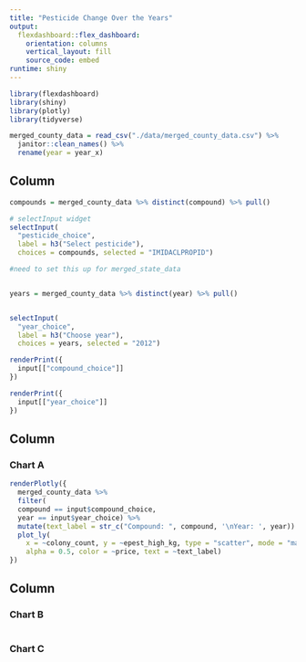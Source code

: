 ```yaml
---
title: "Pesticide Change Over the Years"
output: 
  flexdashboard::flex_dashboard:
    orientation: columns
    vertical_layout: fill
    source_code: embed
runtime: shiny
---
```


```r
library(flexdashboard)
library(shiny)
library(plotly)
library(tidyverse)

```

```r
merged_county_data = read_csv("./data/merged_county_data.csv") %>%
  janitor::clean_names() %>%
  rename(year = year_x)
```


Column {.sidebar}
-----------------------------------------------------------------------

```r
compounds = merged_county_data %>% distinct(compound) %>% pull()

# selectInput widget
selectInput(
  "pesticide_choice", 
  label = h3("Select pesticide"),
  choices = compounds, selected = "IMIDACLPROPID")

#need to set this up for merged_state_data


years = merged_county_data %>% distinct(year) %>% pull()


selectInput(
  "year_choice", 
  label = h3("Choose year"),
  choices = years, selected = "2012")

renderPrint({ 
  input[["compound_choice"]]
})

renderPrint({ 
  input[["year_choice"]]
})
```

Column {data-width=650}
-----------------------------------------------------------------------

### Chart A

```r
renderPlotly({ 
  merged_county_data %>%
  filter(
  compound == input$compound_choice,
  year == input$year_choice) %>%
  mutate(text_label = str_c("Compound: ", compound, '\nYear: ', year)) %>% 
  plot_ly(
    x = ~colony_count, y = ~epest_high_kg, type = "scatter", mode = "markers",
    alpha = 0.5, color = ~price, text = ~text_label)
})
```

Column {data-width=350}
-----------------------------------------------------------------------

### Chart B

```r

```

### Chart C

```r

```